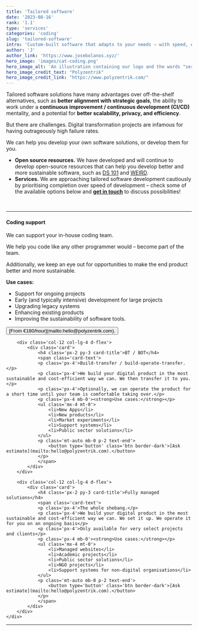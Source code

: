 ```yaml
---
title: 'Tailored software'
date: '2023-08-16'
rank: '1.1'
type: 'services'
categories: 'coding'
slug: 'tailored-software'
intro: 'Custom-built software that adapts to your needs – with speed, efficiency, and sustainability in mind.'
author: 'J'
author_link: 'https://www.josebolanos.xyz/'
hero_image: 'images/cat-coding.png'
hero_image_alt: 'An illustration containing our logo and the words "services" and "coding"'
hero_image_credit_text: "Polyzentrik"
hero_image_credit_link: "https://www.polyzentrik.com/"
---
```


Tailored software solutions have many advantages over off-the-shelf alternatives, such as **better alignment with strategic goals**, the ability to work under a **continuous improvement / continuous development (CI/CD)** mentality, and a potential for **better scalability, privacy, and efficiency**. 

But there are challenges. Digital transformation projects are infamous for having outrageously high failure rates. 

We can help you develop your own software solutions, or develop them for you.

* **Open source resources.** We have developed and will continue to develop open-source resources that can help you develop better and more sustainable software, such as [DS 101](../../resources/ds-101/) and [WEIRD](../../resources/weird/).
* **Services.** We are approaching tailored software development cautiously by prioritising completion over speed of development – check some of the available options below and [**get in touch**](mailto:hello@polyzentrik.com) to discuss possibilities!

<br />
<hr />
<div class='container mb-4'>
    <div class='row'>
        <div class='col-12 col-lg-4 d-flex'>
            <div class='card d-flex'>
                <h4 class='px-2 py-3 card-title'>Coding support</h4>
                <span class='card-text'>
                <p class='px-4'>We can support your in-house coding team.</p>
                <p class='px-4'>We help you code like any other programmer would – become part of the team.</p>
                <p class='px-4'>Additionally, we keep an eye out for opportunities to make the end product better and more sustainable.</p>
                <p class='px-4 mb-0'><strong>Use cases:</strong></p>
                <ul class='mx-4 mt-0'>
                    <li>Support for ongoing projects</li>
                    <li>Early (and typically intensive) development for large projects</li>
                    <li>Upgrading legacy systems</li>
                    <li>Enhancing existing products</li>
                    <li>Improving the sustainability of software tools.</li>
                </ul>
                <p class='mt-auto mb-0 p-2 text-end'>
                    <button type='button' class='btn border-dark'>[From €180/hour](mailto:hello@polyzentrik.com).</button>
                </p>
                </span>
            </div>
        </div>

        <div class='col-12 col-lg-4 d-flex'>
            <div class='card'>
                <h4 class='px-2 py-3 card-title'>BT / BOT</h4>
                <span class='card-text'>
                <p class='px-4'>Build-transfer / build-operate-transfer.</p>
                <p class='px-4'>We build your digital product in the most sustainable and cost-efficient way we can. We then transfer it to you.</p>
                <p class='px-4'>Optionally, we can operate the product for a short time until your team is comfortable taking over.</p>
                <p class='px-4 mb-0'><strong>Use cases:</strong></p>
                <ul class='mx-4 mt-0'>
                    <li>New Apps</li>
                    <li>New products</li>
                    <li>Market experiments</li>
                    <li>Support systems</li>
                    <li>Public sector solutions</li>
                </ul>
                <p class='mt-auto mb-0 p-2 text-end'>
                    <button type='button' class='btn border-dark'>[Ask estimate](mailto:hello@polyzentrik.com).</button>
                </p>
                </span>
            </div>
        </div>

        <div class='col-12 col-lg-4 d-flex'>
            <div class='card'>
                <h4 class='px-2 py-3 card-title'>Fully managed solutions</h4>
                <span class='card-text'>
                <p class='px-4'>The whole shebang.</p>
                <p class='px-4'>We build your digital product in the most sustainable and cost-efficient way we can. We set it up. We operate it for you on an ongoing basis</p>
                <p class='px-4'>Only available for very select projects and clients</p>
                <p class='px-4 mb-0'><strong>Use cases:</strong></p>
                <ul class='mx-4 mt-0'>
                    <li>Managed websites</li>
                    <li>Academic projects</li>
                    <li>Public sector solutions</li>
                    <li>NGO projects</li>
                    <li>Support systems for non-digital organisations</li>
                </ul>
                <p class='mt-auto mb-0 p-2 text-end'>
                    <button type='button' class='btn border-dark'>[Ask estimate](mailto:hello@polyzentrik.com).</button>
                </p>
                </span>
            </div>
        </div>
    </div>
</div>
<hr />
<br />
